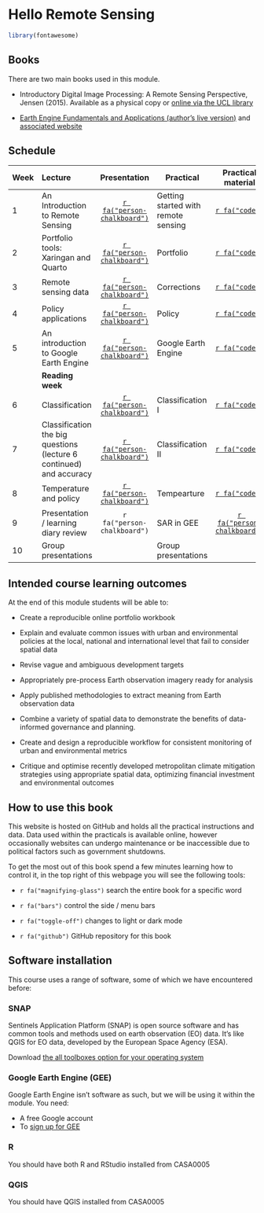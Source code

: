 # Hello Remote Sensing {.unnumbered}

```r
library(fontawesome)
```

## Books

There are two main books used in this module.

-   Introductory Digital Image Processing: A Remote Sensing Perspective, Jensen (2015). Available as a physical copy or [online via the UCL library](https://read.kortext.com/reader/pdf/1872407/Cover)

-   [Earth Engine Fundamentals and Applications (author's live version)](https://docs.google.com/document/d/1dLSaGXlAnI0jK6LAB6F-gQLBA30NTT0pz1tovHfOmvI/edit) and [associated website](https://www.eefabook.org/go-to-the-book.html)

## Schedule

| Week | Lecture | Presentation | Practical | Practical material |
|----|:---|:--:|----|:--:|
| 1 | An Introduction to Remote Sensing | [`r fa("person-chalkboard")`](https://andrewmaclachlan.github.io/CASA0023-lecture-1/#1) | Getting started with remote sensing | [`r fa("code")`](https://andrewmaclachlan.github.io/CASA0023/intro.html) |
| 2 | Portfolio tools: Xaringan and Quarto | [`r fa("person-chalkboard")`](https://andrewmaclachlan.github.io/CASA0023-lecture-2/#1) | Portfolio | [`r fa("code")`](https://andrewmaclachlan.github.io/CASA0023/2_portfolio.html) |
| 3 | Remote sensing data | [`r fa("person-chalkboard")`](https://andrewmaclachlan.github.io/CASA0023-lecture-3/#1) | Corrections | [`r fa("code")`](https://andrewmaclachlan.github.io/CASA0023/3_corrections.html) |
| 4 | Policy applications | [`r fa("person-chalkboard")`](https://andrewmaclachlan.github.io/CASA0023-lecture-4/#1) | Policy | [`r fa("code")`](https://andrewmaclachlan.github.io/CASA0023/4_policy.html) |
| 5 | An introduction to Google Earth Engine | [`r fa("person-chalkboard")`](https://andrewmaclachlan.github.io/CASA0023-lecture-5/#1) | Google Earth Engine | [`r fa("code")`](https://andrewmaclachlan.github.io/CASA0023/5_GEE_I.html) |
|  | **Reading week** |  |  |  |
| 6 | Classification | [`r fa("person-chalkboard")`](https://andrewmaclachlan.github.io/CASA0023-lecture-6/#1) | Classification I | [`r fa("code")`](https://andrewmaclachlan.github.io/CASA0023/6_classification_I.html) |
| 7 | Classification the big questions (lecture 6 continued) and accuracy | [`r fa("person-chalkboard")`](https://andrewmaclachlan.github.io/CASA0023-lecture-7/#1) | Classification II | [`r fa("code")`](https://andrewmaclachlan.github.io/CASA0023/7_classification_II.html) |
| 8 | Temperature and policy | [`r fa("person-chalkboard")`](https://andrewmaclachlan.github.io/CASA0023-lecture-8/#1) | Tempearture | [`r fa("code")`](https://andrewmaclachlan.github.io/CASA0023/8_temperature.html) |
| 9 | Presentation / learning diary review | `r fa("person-chalkboard")` | SAR in GEE | [`r fa("person-chalkboard")`](https://andrewmaclachlan.github.io/CASA0023-lecture-9/#1) |
| 10 | Group presentations |  | Group presentations |  |

## Intended course learning outcomes

At the end of this module students will be able to:

-   Create a reproducible online portfolio workbook

-   Explain and evaluate common issues with urban and environmental policies at the local, national and international level that fail to consider spatial data

-   Revise vague and ambiguous development targets

-   Appropriately pre-process Earth observation imagery ready for analysis

-   Apply published methodologies to extract meaning from Earth observation data

-   Combine a variety of spatial data to demonstrate the benefits of data-informed governance and planning.

-   Create and design a reproducible workflow for consistent monitoring of urban and environmental metrics

-   Critique and optimise recently developed metropolitan climate mitigation strategies using appropriate spatial data, optimizing financial investment and environmental outcomes

## How to use this book

This website is hosted on GitHub and holds all the practical instructions and data. Data used within the practicals is available online, however occasionally websites can undergo maintenance or be inaccessible due to political factors such as government shutdowns.

To get the most out of this book spend a few minutes learning how to control it, in the top right of this webpage you will see the following tools:

-   `r fa("magnifying-glass")` search the entire book for a specific word

-   `r fa("bars")` control the side / menu bars

-   `r fa("toggle-off")` changes to light or dark mode

-   `r fa("github")` GitHub repository for this book

## Software installation

This course uses a range of software, some of which we have encountered before:

### SNAP

Sentinels Application Platform (SNAP) is open source software and has common tools and methods used on earth observation (EO) data. It's like QGIS for EO data, developed by the European Space Agency (ESA).

Download [the all toolboxes option for your operating system](https://step.esa.int/main/download/snap-download/)

### Google Earth Engine (GEE)

Google Earth Engine isn't software as such, but we will be using it within the module. You need:

-   A free Google account
-   To [sign up for GEE](https://earthengine.google.com/)

### R

You should have both R and RStudio installed from CASA0005

### QGIS

You should have QGIS installed from CASA0005
